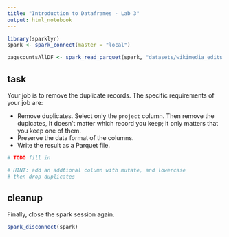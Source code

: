 ```yaml
---
title: "Introduction to Dataframes - Lab 3"
output: html_notebook
---
```


```r
library(sparklyr)
spark <- spark_connect(master = "local")

pagecountsAllDF <- spark_read_parquet(spark, "datasets/wikimedia_edits.parquet")
```

## task

Your job is to remove the duplicate records. The specific requirements of your job are:

* Remove duplicates. Select  only the `project` column. Then remove the dupicates, It doesn't matter which record you keep; it only matters that you keep one of them.
* Preserve the data format of the columns.
* Write the result as a Parquet file.

```r
# TODO fill in

# HINT: add an addtional column with mutate, and lowercase
# then drop duplicates
```


## cleanup

Finally, close the spark session again.
```r
spark_disconnect(spark)
```